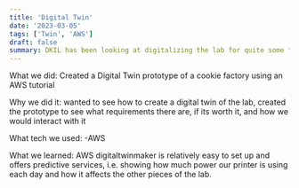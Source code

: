 ```yaml
---
title: 'Digital Twin'
date: '2023-03-05'
tags: ['Twin', 'AWS']
draft: false
summary: DKIL has been looking at digitalizing the lab for quite some time. After using Amazon's IoT TwinMaker service, we can see the benefits and drawbacks of using Digital Twins.
---
```


What we did:
Created a Digital Twin prototype of a cookie factory using an AWS tutorial

Why we did it:
wanted to see how to create a digital twin of the lab, created the prototype to see what requirements there are, if its worth it, and how we would interact with it

What tech we used:
-AWS

What we learned:
AWS digitaltwinmaker is relatively easy to set up and offers predictive services, i.e. showing how much power our printer is using each day and how it affects the other pieces of the lab.
